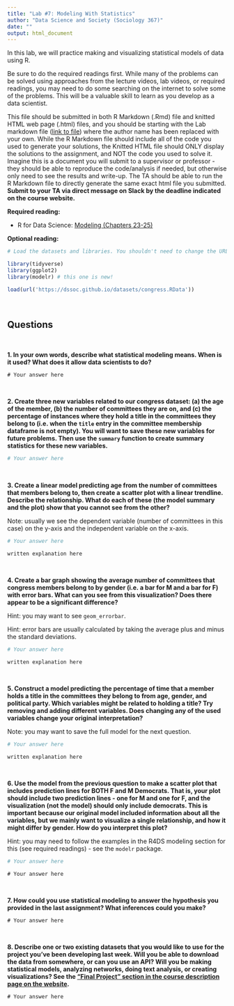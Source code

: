 ```yaml
---
title: "Lab #7: Modeling With Statistics"
author: "Data Science and Society (Sociology 367)"
date: ""
output: html_document
---
```


In this lab, we will practice making and visualizing statistical models of data using R.

Be sure to do the required readings first. While many of the problems can be solved using approaches from the lecture videos, lab videos, or required readings, you may need to do some searching on the internet to solve some of the problems. This will be a valuable skill to learn as you develop as a data scientist.

This file should be submitted in both R Markdown (.Rmd) file and knitted HTML web page (.html) files, and you should be starting with the Lab markdown file ([link to file](/assignments/Lab_7.Rmd)) where the author name has been replaced with your own. While the R Markdown file should include all of the code you used to generate your solutions, the Knitted HTML file should ONLY display the solutions to the assignment, and NOT the code you used to solve it. Imagine this is a document you will submit to a supervisor or professor - they should be able to reproduce the code/analysis if needed, but otherwise only need to see the results and write-up. The TA should be able to run the R Markdown file to directly generate the same exact html file you submitted. **Submit to your TA via direct message on Slack by the deadline indicated on the course website.**

**Required reading:** 

* R for Data Science: [Modeling (Chapters 23-25)](https://r4ds.had.co.nz/model-intro.html)


**Optional reading:** 



```r
# Load the datasets and libraries. You shouldn't need to change the URL in the `load` function.

library(tidyverse)
library(ggplot2)
library(modelr) # this one is new!

load(url('https://dssoc.github.io/datasets/congress.RData'))
```
<br/>


## Questions
<br>

**1. In your own words, describe what statistical modeling means. When is it used? What does it allow data scientists to do?**

```
# Your answer here
```
<br/>


**2. Create three new variables related to our congress dataset: (a) the age of the member, (b) the number of committees they are on, and (c) the percentage of instances where they hold a title in the committees they belong to (i.e. when the `title` entry in the committee membership dataframe is not empty). You will want to save these new variables for future problems. Then use the `summary` function to create summary statistics for these new variables.**
```r
# Your answer here
```
<br/>


**3. Create a linear model predicting age from the number of committees that members belong to, then create a scatter plot with a linear trendline. Describe the relationship. What do each of these (the model summary and the plot) show that you cannot see from the other? **

Note: usually we see the dependent variable (number of committees in this case) on the y-axis and the independent variable on the x-axis.
```r
# Your answer here
```
```
written explanation here
```
<br/>

**4. Create a bar graph showing the average number of committees that congress members belong to by gender (i.e. a bar for M and a bar for F) with error bars. What can you see from this visualization? Does there appear to be a significant difference?**

Hint: you may want to see `geom_errorbar`.

Hint: error bars are usually calculated by taking the average plus and minus the standard deviations.
```r
# Your answer here
```
```
written explanation here
```
<br/>



**5. Construct a model predicting the percentage of time that a member holds a title in the committees they belong to from age, gender, and political party. Which variables might be related to holding a title? Try removing and adding different variables. Does changing any of the used variables change your original interpretation?**

Note: you may want to save the full model for the next question.
```r
# Your answer here
```
```
written explanation here
```
<br/>

**6. Use the model from the previous question to make a scatter plot that includes prediction lines for BOTH F and M Democrats. That is, your plot should include two prediction lines - one for M and one for F, and the visualization (not the model) should only include democrats. This is important because our original model included information about all the variables, but we mainly want to visualize a single relationship, and how it might differ by gender. How do you interpret this plot?**

Hint: you may need to follow the examples in the R4DS modeling section for this (see required readings) - see the `modelr` package.
```r
# Your answer here
```
```
# Your answer here
```
<br/>

**7. How could you use statistical modeling to answer the hypothesis you provided in the last assignment? What inferences could you make?**
```
# Your answer here
```
<br/>


**8. Describe one or two existing datasets that you would like to use for the project you've been developing last week. Will you be able to download the data from somewhere, or can you use an API? Will you be making statistical models, analyzing networks, doing text analysis, or creating visualizations? See the ["Final Project " section in the course description page on the website](https://dssoc.github.io/course/#formal-requirements).**
```
# Your answer here
```
<br/>